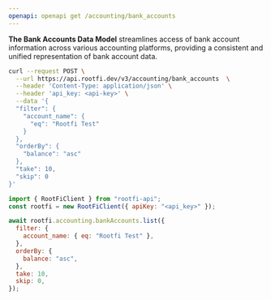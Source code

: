 ```yaml
---
openapi: openapi get /accounting/bank_accounts
---
```


**The Bank Accounts Data Model** streamlines access of bank account information across various accounting platforms, providing a consistent and unified representation of bank account data.

<RequestExample>

```bash cURL
curl --request POST \
  --url https://api.rootfi.dev/v3/accounting/bank_accounts  \
  --header 'Content-Type: application/json' \
  --header 'api_key: <api-key>' \
  --data '{
  "filter": {
    "account_name": {
      "eq": "Rootfi Test"
    }
  },
  "orderBy": {
    "balance": "asc"
  },
  "take": 10,
  "skip": 0
}'
```

```javascript NodeJS
import { RootFiClient } from "rootfi-api";
const rootfi = new RootFiClient({ apiKey: "<api_key>" });

await rootfi.accounting.bankAccounts.list({
  filter: {
    account_name: { eq: "Rootfi Test" },
  },
  orderBy: {
    balance: "asc",
  },
  take: 10,
  skip: 0,
});
```

</RequestExample>
